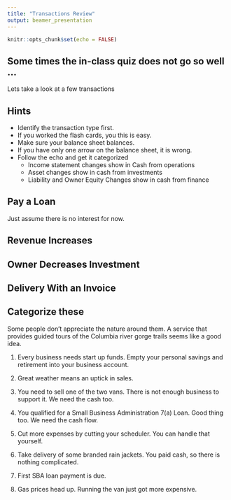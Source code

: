 ```yaml
---
title: "Transactions Review"
output: beamer_presentation
---
```


```r
knitr::opts_chunk$set(echo = FALSE)
```


## Some times the in-class quiz does not go so well ...

Lets take a look at a few transactions

## Hints

+ Identify the transaction type first.
+ If you worked the flash cards, you this is easy.
+ Make sure your balance sheet balances.  
+ If you have only one arrow on the balance sheet, it is wrong.
+ Follow the echo and get it categorized
    + Income statement changes show in Cash from operations
    + Asset changes show in cash from investments
    + Liability and Owner Equity Changes show in cash from finance

## Pay a Loan

Just assume there is no interest for now.

\begin{center}
\begin{tabular}{|p{.75 in} |p{.75 in}|  p{.75 in}|}
\hline 
Rev  & Assets & Operations \\
&&\\
&&\\
\hline
Expense & Liabilities & Investments\\
&&\\
&&\\
\hline
 & OE & Finance\\
&&\\
&&\\
\hline
\end{tabular}
\end{center}


## Revenue Increases

\begin{center}
\begin{tabular}{|p{.75 in} |p{.75 in}|  p{.75 in}|}
\hline 
Rev  & Assets & Operations \\
&&\\
&&\\
\hline
Expense & Liabilities & Investments\\
&&\\
&&\\
\hline
 & OE & Finance\\
&&\\
&&\\
\hline
\end{tabular}
\end{center}


## Owner Decreases Investment

\begin{center}
\begin{tabular}{|p{.75 in} |p{.75 in}|  p{.75 in}|}
\hline 
Rev  & Assets & Operations \\
&&\\
&&\\
\hline
Expense & Liabilities & Investments\\
&&\\
&&\\
\hline
 & OE & Finance\\
&&\\
&&\\
\hline
\end{tabular}
\end{center}


## Delivery With an Invoice

\begin{center}
\begin{tabular}{|p{.75 in} |p{.75 in}|  p{.75 in}|}
\hline 
Rev  & Assets & Operations \\
&&\\
&&\\
\hline
Expense & Liabilities & Investments\\
&&\\
&&\\
\hline
 & OE & Finance\\
&&\\
&&\\
\hline
\end{tabular}
\end{center}

## Categorize these

Some people don’t appreciate the nature around them. A service that provides guided tours of the Columbia river gorge trails seems like a good idea.

1. Every business needs start up funds. Empty your personal savings and retirement into your business account.

2. Great weather means an uptick in sales.

3. You need to sell one of the two vans. There is not enough business to support it. We need the cash too.

4. You qualified for a Small Business Administration 7(a) Loan. Good thing too. We need the cash flow.

5. Cut more expenses by cutting your scheduler. You can handle that yourself.

6. Take delivery of some branded rain jackets. You paid cash, so there is nothing complicated.

7. First SBA loan payment is due.

8. Gas prices head up. Running the van just got more expensive.
